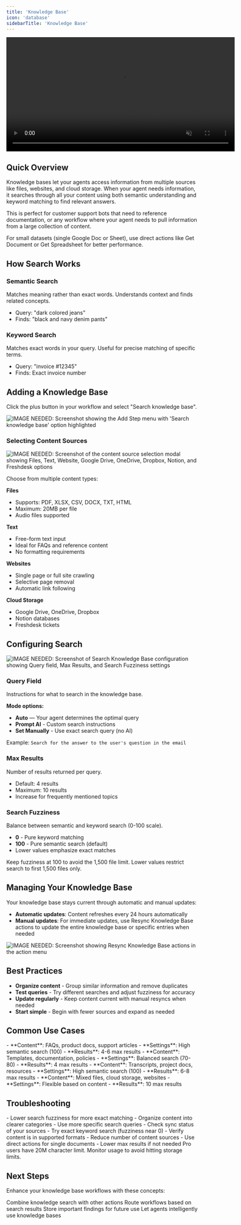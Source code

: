 ```yaml
---
title: 'Knowledge Base'
icon: 'database'
sidebarTitle: 'Knowledge Base'
---
```

<div style={{ display: 'flex', justifyContent: 'center', margin: '2rem 0' }}>
  <div className="video-card">
    <video
      src="https://lindy-docs-content.nyc3.digitaloceanspaces.com/Knowledge%20Base.mp4"
      width="600"
      autoPlay
      muted
      loop
      playsInline
      style={{ display: 'block', width: '100%', borderRadius: '16px' }}
    />
  </div>
</div>

## Quick Overview

Knowledge bases let your agents access information from multiple sources like files, websites, and cloud storage. When your agent needs information, it searches through all your content using both semantic understanding and keyword matching to find relevant answers.

This is perfect for customer support bots that need to reference documentation, or any workflow where your agent needs to pull information from a large collection of content.

<Note>
For small datasets (single Google Doc or Sheet), use direct actions like Get Document or Get Spreadsheet for better performance.
</Note>


## How Search Works

### Semantic Search
Matches meaning rather than exact words. Understands context and finds related concepts.
- Query: "dark colored jeans"
- Finds: "black and navy denim pants"

### Keyword Search  
Matches exact words in your query. Useful for precise matching of specific terms.
- Query: "invoice #12345"
- Finds: Exact invoice number


## Adding a Knowledge Base

Click the plus button in your workflow and select "Search knowledge base".

<Frame>
  <img src="/lindy-brand-assets/add-KB.png" alt="IMAGE NEEDED: Screenshot showing the Add Step menu with 'Search knowledge base' option highlighted" />
</Frame>

### Selecting Content Sources

<Frame>
  <img src="/lindy-brand-assets/kb-select-content-sources.png" alt="IMAGE NEEDED: Screenshot of the content source selection modal showing Files, Text, Website, Google Drive, OneDrive, Dropbox, Notion, and Freshdesk options" />
</Frame>

Choose from multiple content types:

**Files**
- Supports: PDF, XLSX, CSV, DOCX, TXT, HTML
- Maximum: 20MB per file
- Audio files supported

**Text**
- Free-form text input
- Ideal for FAQs and reference content
- No formatting requirements

**Websites**
- Single page or full site crawling
- Selective page removal
- Automatic link following

**Cloud Storage**
- Google Drive, OneDrive, Dropbox
- Notion databases
- Freshdesk tickets


## Configuring Search

<Frame>
  <img src="/lindy-brand-assets/kb-search-configuration.png" alt="IMAGE NEEDED: Screenshot of Search Knowledge Base configuration showing Query field, Max Results, and Search Fuzziness settings" />
</Frame>

### Query Field
Instructions for what to search in the knowledge base.

**Mode options:**
- **Auto** — Your agent determines the optimal query
- **Prompt AI** - Custom search instructions  
- **Set Manually** - Use exact search query (no AI)

Example: `Search for the answer to the user's question in the email`

### Max Results
Number of results returned per query.
- Default: 4 results
- Maximum: 10 results
- Increase for frequently mentioned topics

### Search Fuzziness
Balance between semantic and keyword search (0-100 scale).
- **0** - Pure keyword matching
- **100** - Pure semantic search (default)
- Lower values emphasize exact matches

<Tip>
Keep fuzziness at 100 to avoid the 1,500 file limit. Lower values restrict search to first 1,500 files only.
</Tip>


## Managing Your Knowledge Base

Your knowledge base stays current through automatic and manual updates:

- **Automatic updates**: Content refreshes every 24 hours automatically
- **Manual updates**: For immediate updates, use Resync Knowledge Base actions to update the entire knowledge base or specific entries when needed

<Frame>
  <img src="/lindy-brand-assets/kb-resync-actions.png" alt="IMAGE NEEDED: Screenshot showing Resync Knowledge Base actions in the action menu" />
</Frame>


## Best Practices

- **Organize content** - Group similar information and remove duplicates
- **Test queries** - Try different searches and adjust fuzziness for accuracy
- **Update regularly** - Keep content current with manual resyncs when needed
- **Start simple** - Begin with fewer sources and expand as needed


## Common Use Cases

<AccordionGroup>
  <Accordion title="Customer Support Bot">
    - **Content**: FAQs, product docs, support articles
    - **Settings**: High semantic search (100)
    - **Results**: 4-6 max results
  </Accordion>
  
  <Accordion title="Email Responder">
    - **Content**: Templates, documentation, policies  
    - **Settings**: Balanced search (70-80)
    - **Results**: 4 max results
  </Accordion>
  
  <Accordion title="Meeting Assistant">
    - **Content**: Transcripts, project docs, resources
    - **Settings**: High semantic search (100)
    - **Results**: 6-8 max results
  </Accordion>
  
  <Accordion title="Document Query Tool">
    - **Content**: Mixed files, cloud storage, websites
    - **Settings**: Flexible based on content
    - **Results**: 10 max results
  </Accordion>
</AccordionGroup>


## Troubleshooting

<AccordionGroup>
  <Accordion title="Irrelevant Results">
    - Lower search fuzziness for more exact matching
    - Organize content into clearer categories
    - Use more specific search queries
  </Accordion>
  
  <Accordion title="Missing Information">
    - Check sync status of your sources
    - Try exact keyword search (fuzziness near 0)
    - Verify content is in supported formats
  </Accordion>
  
  <Accordion title="Slow Performance">
    - Reduce number of content sources
    - Use direct actions for single documents
    - Lower max results if not needed
  </Accordion>
</AccordionGroup>

<Warning>
Pro users have 20M character limit. Monitor usage to avoid hitting storage limits.
</Warning>


## Next Steps

Enhance your knowledge base workflows with these concepts:

<CardGroup cols={2}>
  <Card title="Actions" href="/fundamentals/lindy-101/actions" icon="arrow-pointer">
    Combine knowledge search with other actions
  </Card>
  <Card title="Conditions" href="/fundamentals/lindy-101/conditions" icon="network-wired">
    Route workflows based on search results
  </Card>
  <Card title="Memory" href="/fundamentals/lindy-101/memory" icon="database">
    Store important findings for future use
  </Card>
  <Card title="Agent Steps" href="/fundamentals/lindy-101/ai-agents" icon="brain-circuit">
    Let agents intelligently use knowledge bases
  </Card>
</CardGroup> 